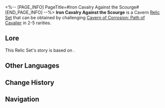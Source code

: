 <%-- [PAGE_INFO]
PageTitle=#Iron Cavalry Against the Scourge#
[END_PAGE_INFO] --%>
{{Relic Set Infobox
|id           = 81194
|image1       = Item Iron Cavalry Against the Scourge.png{{subst:void|<!--$UPLOAD:<<SpriteOutput/ItemFigures/71032.png>-<Item Iron Cavalry Against the Scourge.png>-<Relic Icons>>-->}}
|type         = Cavern Relic
|2pcBonus     = Increases Break Effect by 16%.
|4pcBonus     = If the wearer's Break Effect is 150% or higher, the Break DMG dealt to the enemy target ignores 10% of their DEF. If the wearer's Break Effect is 250% or higher, the Super Break DMG dealt to the enemy target additionally ignores 15% of their DEF.
|head         = Iron Cavalry's Homing Helm
|hand         = Iron Cavalry's Crushing Wristguard
|body         = Iron Cavalry's Silvery Armor
|feet         = Iron Cavalry's Skywalk Greaves
|rarity       = 2345
|source2.1    = [[Cavern of Corrosion: Path of Cavalier]]
|source3.1    = [[Cavern of Corrosion: Path of Cavalier]]
|source4.1    = [[Cavern of Corrosion: Path of Cavalier]]
|source5.1    = [[Cavern of Corrosion: Path of Cavalier]]
|source5.2    = [[Synthesize Relics]]
|utility1     = 
|utility2     = 
|utility3     = 
}}
'''Iron Cavalry Against the Scourge''' is a Cavern [[Relic/Sets|Relic Set]] that can be obtained by challenging [[Cavern of Corrosion: Path of Cavalier]] in 2-5{{Icon/Stars|1}} rarities.

==Lore==
This Relic Set's story is based on {{tx}}.
{{Relic Lore|Iron Cavalry Against the Scourge}}

==Other Languages==
{{Other Languages
|en   = Iron Cavalry Against the Scourge
|zhs  = 荡除蠹灾的铁骑
|zht  = 蕩除蠹災的鐵騎
|ja   = {{Rubi|蝗害|こうがい}}を{{Rubi|一掃|いっそう}}せし{{Rubi|鉄騎|てっき}}
|ko   = 곤충 재앙을 잠재우는 철기군
|es   = Caballería de hierro plaguicida
|fr   = Brigade de fer à l'assaut du fléau
|ru   = Железная кавалерия против нашествия
|th   = Iron Cavalry Against the Scourge
|vi   = Thiết Kỵ Diệt Trừ Tai Họa
|de   = Eiserne Kavallerie gegen die Plage
|id   = Iron Cavalry Against the Scourge
|pt   = Cavalaria de Ferro Contra a Praga
}}

==Change History==
{{Change History|2.3}}

==Navigation==
{{Relic Set Navbox}}